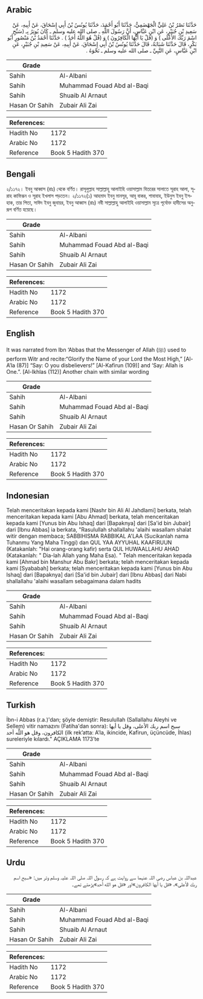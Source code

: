## Arabic


<div dir="rtl" lang="ar" style={{fontSize:'larger',backgroundColor:'#f8f9fa',padding:20}}>
حَدَّثَنَا نَصْرُ بْنُ عَلِيٍّ الْجَهْضَمِيُّ، حَدَّثَنَا أَبُو أَحْمَدَ، حَدَّثَنَا يُونُسُ بْنُ أَبِي إِسْحَاقَ، عَنْ أَبِيهِ، عَنْ سَعِيدِ بْنِ جُبَيْرٍ، عَنِ ابْنِ عَبَّاسٍ، أَنَّ رَسُولَ اللَّهِ ـ صلى الله عليه وسلم ـ كَانَ يُوتِرُ بِـ ‏(سَبِّحِ اسْمَ رَبِّكَ الأَعْلَى ‏)‏ وَ ‏(قُلْ يَا أَيُّهَا الْكَافِرُونَ )‏ وَ ‏(قُلْ هُوَ اللَّهُ أَحَدٌ )‏ ‏.‏ حَدَّثَنَا أَحْمَدُ بْنُ مَنْصُورٍ أَبُو بَكْرٍ، قَالَ حَدَّثَنَا شَبَابَةُ، قَالَ حَدَّثَنَا يُونُسُ بْنُ أَبِي إِسْحَاقَ، عَنْ أَبِيهِ، عَنْ سَعِيدِ بْنِ جُبَيْرٍ، عَنِ ابْنِ عَبَّاسٍ، عَنِ النَّبِيِّ ـ صلى الله عليه وسلم ـ نَحْوَهُ ‏.‏
</div>
<div style={{backgroundColor:'#f8f9fa',padding:20, marginBottom: 10}}><table> <thead> <tr> <th>Grade</th> <th></th> </tr> </thead> <tbody> <tr><td>Sahih</td><td>Al-Albani</td></tr><tr><td>Sahih</td><td>Muhammad Fouad Abd al-Baqi</td></tr><tr><td>Sahih</td><td>Shuaib Al Arnaut</td></tr><tr><td>Hasan Or Sahih</td><td>Zubair Ali Zai</td></tr></tbody></table><table> <thead> <tr> <th>References:</th> <th></th> </tr> </thead> <tbody><tr><td>Hadith No</td><td>1172</td></tr><tr><td>Arabic No</td><td>1172</td></tr><tr><td>Reference</td><td>Book 5 Hadith 370</td></tr></tbody></table></div>

## Bengali


<div dir="ltr" lang="bn" style={{fontSize:'larger',backgroundColor:'#f8f9fa',padding:20}}>
২/১১৭২। ইবনু আব্বাস (রাঃ) থেকে বর্ণিত। রাসূলুল্লাহ সাল্লাল্লাহু আলাইহি ওয়াসাল্লাম বিতরের সালাতে সূরাহ আলা, সূরাহ কাফিরূন ও সূরাহ ইখলাস পড়তেন। ২/১১৭২(১) আহমাদ ইবনু মানসূর, আবূ বাকর, শাবাবাহ, ইউনুস ইবনু ইসহাক, তার পিতা, সাঈদ ইবনু জুবায়র, ইবনু আব্বাস (রাঃ) নবী সাল্লাল্লাহু আলাইহি ওয়াসাল্লাম সূত্রে পূর্বোক্ত হাদীসের অনুরূপ বর্ণিত হয়েছে।
</div>
<div style={{backgroundColor:'#f8f9fa',padding:20, marginBottom: 10}}><table> <thead> <tr> <th>Grade</th> <th></th> </tr> </thead> <tbody> <tr><td>Sahih</td><td>Al-Albani</td></tr><tr><td>Sahih</td><td>Muhammad Fouad Abd al-Baqi</td></tr><tr><td>Sahih</td><td>Shuaib Al Arnaut</td></tr><tr><td>Hasan Or Sahih</td><td>Zubair Ali Zai</td></tr></tbody></table><table> <thead> <tr> <th>References:</th> <th></th> </tr> </thead> <tbody><tr><td>Hadith No</td><td>1172</td></tr><tr><td>Arabic No</td><td>1172</td></tr><tr><td>Reference</td><td>Book 5 Hadith 370</td></tr></tbody></table></div>

## English


<div dir="ltr" lang="en" style={{fontSize:'larger',backgroundColor:'#f8f9fa',padding:20}}>
It was narrated from Ibn ‘Abbas that the Messenger of Allah (ﷺ) used to perform Witr and recite:“Glorify the Name of your Lord the Most High,” [Al-A’la (87)] “Say: O you disbelievers!” [Al-Kafirun (109)] and ‘Say: Allah is One.”. [Al-Ikhlas (112)] Another chain with similar wording
</div>
<div style={{backgroundColor:'#f8f9fa',padding:20, marginBottom: 10}}><table> <thead> <tr> <th>Grade</th> <th></th> </tr> </thead> <tbody> <tr><td>Sahih</td><td>Al-Albani</td></tr><tr><td>Sahih</td><td>Muhammad Fouad Abd al-Baqi</td></tr><tr><td>Sahih</td><td>Shuaib Al Arnaut</td></tr><tr><td>Hasan Or Sahih</td><td>Zubair Ali Zai</td></tr></tbody></table><table> <thead> <tr> <th>References:</th> <th></th> </tr> </thead> <tbody><tr><td>Hadith No</td><td>1172</td></tr><tr><td>Arabic No</td><td>1172</td></tr><tr><td>Reference</td><td>Book 5 Hadith 370</td></tr></tbody></table></div>

## Indonesian


<div dir="ltr" lang="id" style={{fontSize:'larger',backgroundColor:'#f8f9fa',padding:20}}>
Telah menceritakan kepada kami [Nashr bin Ali Al Jahdlami] berkata, telah menceritakan kepada kami [Abu Ahmad] berkata, telah menceritakan kepada kami [Yunus bin Abu Ishaq] dari [Bapaknya] dari [Sa'id bin Jubair] dari [Ibnu Abbas] ia berkata, "Rasulullah shallallahu 'alaihi wasallam shalat witir dengan membaca; SABBIHISMA RABBIKAL A'LAA (Sucikanlah nama Tuhanmu Yang Maha Tinggi) dan QUL YAA AYYUHAL KAAFIRUUN (Katakanlah: "Hai orang-orang kafir) serta QUL HUWAALLAHU AHAD (Katakanlah: " Dia-lah Allah yang Maha Esa). " Telah menceritakan kepada kami [Ahmad bin Manshur Abu Bakr] berkata; telah menceritakan kepada kami [Syababah] berkata; telah menceritakan kepada kami [Yunus bin Abu Ishaq] dari [Bapaknya] dari [Sa'id bin Jubair] dari [Ibnu Abbas] dari Nabi shallallahu 'alaihi wasallam sebagaimana dalam hadits
</div>
<div style={{backgroundColor:'#f8f9fa',padding:20, marginBottom: 10}}><table> <thead> <tr> <th>Grade</th> <th></th> </tr> </thead> <tbody> <tr><td>Sahih</td><td>Al-Albani</td></tr><tr><td>Sahih</td><td>Muhammad Fouad Abd al-Baqi</td></tr><tr><td>Sahih</td><td>Shuaib Al Arnaut</td></tr><tr><td>Hasan Or Sahih</td><td>Zubair Ali Zai</td></tr></tbody></table><table> <thead> <tr> <th>References:</th> <th></th> </tr> </thead> <tbody><tr><td>Hadith No</td><td>1172</td></tr><tr><td>Arabic No</td><td>1172</td></tr><tr><td>Reference</td><td>Book 5 Hadith 370</td></tr></tbody></table></div>

## Turkish


<div dir="ltr" lang="tr" style={{fontSize:'larger',backgroundColor:'#f8f9fa',padding:20}}>
İbn-i Abbas (r.a.)'dan; şöyle demiştir: Resulullah (Sallallahu Aleyhi ve Sellem) vitir namazını (Fatiha'dan sonra): سبح اسم ربك الأعلى، وقل يا أيها الكافرون، وقل هو اللَّه أحد (ilk rek’atta: A’la, ikincide, Kafirun, üçüncüde, İhlas) sureleriyle kılardı." AÇIKLAMA 1173’te
</div>
<div style={{backgroundColor:'#f8f9fa',padding:20, marginBottom: 10}}><table> <thead> <tr> <th>Grade</th> <th></th> </tr> </thead> <tbody> <tr><td>Sahih</td><td>Al-Albani</td></tr><tr><td>Sahih</td><td>Muhammad Fouad Abd al-Baqi</td></tr><tr><td>Sahih</td><td>Shuaib Al Arnaut</td></tr><tr><td>Hasan Or Sahih</td><td>Zubair Ali Zai</td></tr></tbody></table><table> <thead> <tr> <th>References:</th> <th></th> </tr> </thead> <tbody><tr><td>Hadith No</td><td>1172</td></tr><tr><td>Arabic No</td><td>1172</td></tr><tr><td>Reference</td><td>Book 5 Hadith 370</td></tr></tbody></table></div>

## Urdu


<div dir="rtl" lang="ur" style={{fontSize:'larger',backgroundColor:'#f8f9fa',padding:20}}>
عبداللہ بن عباس رضی اللہ عنہما سے روایت ہے کہ رسول اللہ صلی اللہ علیہ وسلم وتر میں: «سبح اسم ربك الأعلى»، «قل يا أيها الكافرون»اور «قل هو الله أحد»پڑھتے تھے۔
</div>
<div style={{backgroundColor:'#f8f9fa',padding:20, marginBottom: 10}}><table> <thead> <tr> <th>Grade</th> <th></th> </tr> </thead> <tbody> <tr><td>Sahih</td><td>Al-Albani</td></tr><tr><td>Sahih</td><td>Muhammad Fouad Abd al-Baqi</td></tr><tr><td>Sahih</td><td>Shuaib Al Arnaut</td></tr><tr><td>Hasan Or Sahih</td><td>Zubair Ali Zai</td></tr></tbody></table><table> <thead> <tr> <th>References:</th> <th></th> </tr> </thead> <tbody><tr><td>Hadith No</td><td>1172</td></tr><tr><td>Arabic No</td><td>1172</td></tr><tr><td>Reference</td><td>Book 5 Hadith 370</td></tr></tbody></table></div>
